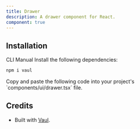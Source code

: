```yaml
---
title: Drawer
description: A drawer component for React.
component: true
---
```


<ExamplePreview path="drawer/default" />

## Installation

<Tabs defaultValue="cli">

<TabsList>
  <TabsTrigger value="cli">CLI</TabsTrigger>
  <TabsTrigger value="manual">Manual</TabsTrigger>
</TabsList>

<TabsContent value="cli">
  <CliCommands name="drawer" />
</TabsContent>

<TabsContent value="manual">    
<Steps>

<Step>
Install the following dependencies:

```bash
npm i vaul
```

</Step>

<Step>
Copy and paste the following code into your project's `components/ui/drawer.tsx` file.

<ComponentPreview name="drawer" />

</Step>

</Steps>

</TabsContent>

</Tabs>

## Credits

- Built with [Vaul](https://vaul.emilkowal.ski/getting-started).
